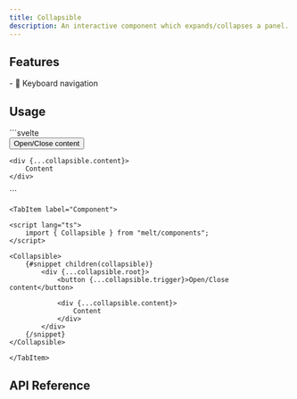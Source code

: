 ```yaml
---
title: Collapsible
description: An interactive component which expands/collapses a panel.
---
```


<Preview client:load />

## Features

<Features>
- 🎹 Keyboard navigation
</Features>

## Usage

<Tabs>
	<TabItem label="Builder">
```svelte
<script lang="ts">
	import { Collapsible } from "melt";

	const collapsible = new Collapsible();
</script>

<div {...collapsible.root}>
    <button {...collapsible.trigger}>Open/Close content</button>

    <div {...collapsible.content}>
        Content
    </div>
</div>
```
	</TabItem>

	<TabItem label="Component">
```svelte
<script lang="ts">
	import { Collapsible } from "melt/components";
</script>

<Collapsible>
	{#snippet children(collapsible)}
		<div {...collapsible.root}>
            <button {...collapsible.trigger}>Open/Close content</button>

            <div {...collapsible.content}>
                Content
            </div>
		</div>
	{/snippet}
</Collapsible>
```
	</TabItem>
</Tabs>

## API Reference

<ApiTable entry="Collapsible" />
